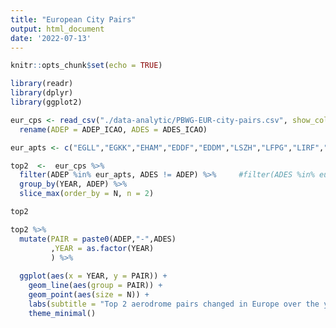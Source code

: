 ```yaml
---
title: "European City Pairs"
output: html_document
date: '2022-07-13'
---
```


```r
knitr::opts_chunk$set(echo = TRUE)

library(readr)
library(dplyr)
library(ggplot2)
```

```r
eur_cps <- read_csv("./data-analytic/PBWG-EUR-city-pairs.csv", show_col_types = FALSE) %>% 
  rename(ADEP = ADEP_ICAO, ADES = ADES_ICAO)

eur_apts <- c("EGLL","EGKK","EHAM","EDDF","EDDM","LSZH","LFPG","LIRF","LEMD","LEBL")
```

```r
top2  <-  eur_cps %>% 
  filter(ADEP %in% eur_apts, ADES != ADEP) %>%     #filter(ADES %in% eur_apts) %>% 
  group_by(YEAR, ADEP) %>% 
  slice_max(order_by = N, n = 2)

top2
```

```r
top2 %>% 
  mutate(PAIR = paste0(ADEP,"-",ADES)
         ,YEAR = as.factor(YEAR)
         ) %>% 
  
  ggplot(aes(x = YEAR, y = PAIR)) + 
    geom_line(aes(group = PAIR)) +
    geom_point(aes(size = N)) +
    labs(subtitle = "Top 2 aerodrome pairs changed in Europe over the years.") +
    theme_minimal()
```

